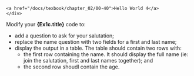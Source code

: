 
    <a href="/docs/texbook/chapter_02/00-40">Hello World 4</a>
    </div>

Modify your **{Ex1c.title}** code to:

- add a question to ask for your salutation;
- replace the name question with two fields for a first and last name;
- display the output in a table. The table should contain two rows with:
  - the first row containing the name.  It should display the full name (ie: join the salutation, first and last names together); and
  - the second row shoudl contain the age.